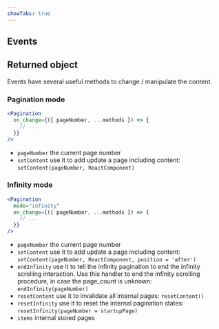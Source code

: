 ```yaml
---
showTabs: true
---
```



## Events

<PropertiesTable props={PaginationEvents} />

## Returned object

Events have several useful methods to change / manipulate the content.

### Pagination mode

```jsx
<Pagination
  on_change={({ pageNumber, ...methods }) => {
    // ...
  }}
/>
```

- `pageNumber` the current page number
- `setContent` use it to add update a page including content: `setContent(pageNumber, ReactComponent)`

### Infinity mode

```jsx
<Pagination
  mode="infinity"
  on_change={({ pageNumber, ...methods }) => {
    // ...
  }}
/>
```

- `pageNumber` the current page number
- `setContent` use it to add update a page including content: `setContent(pageNumber, ReactComponent, position = 'after')`
- `endInfinity` use it to tell the infinity pagination to end the infinity scrolling interaction. Use this handler to end the infinity scrolling procedure, in case the page_count is unknown: `endInfinity(pageNumber)`
- `resetContent` use it to invalidate all internal pages: `resetContent()`
- `resetInfinity` use it to reset the internal pagination states: `resetInfinity(pageNumber = startupPage)`
- `items` internal stored pages
